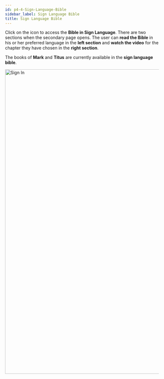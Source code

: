 ```yaml
---
id: p4-4-Sign-Language-Bible
sidebar_label: Sign Language Bible
title: Sign Language Bible
---
```

Click on the icon to access the **Bible in Sign Language**. There are two sections when the secondary page opens.  The user can **read the Bible** in his or her preferred language in the **left section** and **watch the video** for the chapter they have chosen in the **right section**. 

The books of **Mark** and **Titus** are currently available in the **sign language bible**.

<img src="/Vachan-Online-docs-main/The Landing Page/side bar navigation/ISL.png"  width="1000px" alt="Sign In"/>